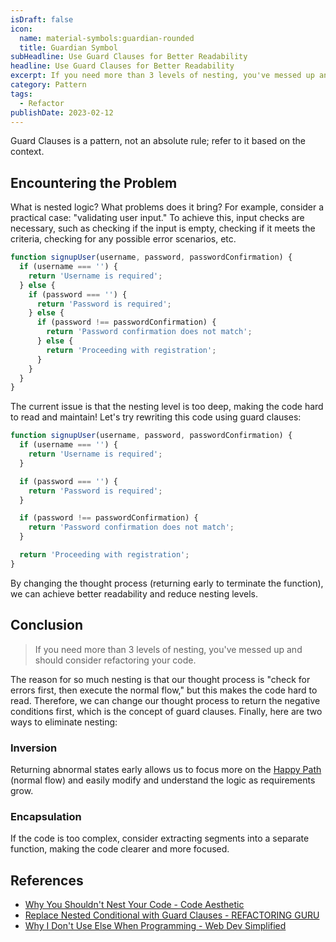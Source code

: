 ```yaml
---
isDraft: false
icon:
  name: material-symbols:guardian-rounded
  title: Guardian Symbol
subHeadline: Use Guard Clauses for Better Readability
headline: Use Guard Clauses for Better Readability
excerpt: If you need more than 3 levels of nesting, you've messed up and should consider refactoring your code. Learn how to use guard clauses for better readability.
category: Pattern
tags:
  - Refactor
publishDate: 2023-02-12
---
```


<Info type="warning">Guard Clauses is a pattern, not an absolute rule; refer to it based on the context.</Info>

## Encountering the Problem

What is nested logic? What problems does it bring? For example, consider a practical case: "validating user input."
To achieve this, input checks are necessary, such as checking if the input is empty, checking if it meets the criteria, checking for any possible error scenarios, etc.

```javascript
function signupUser(username, password, passwordConfirmation) {
  if (username === '') {
    return 'Username is required';
  } else {
    if (password === '') {
      return 'Password is required';
    } else {
      if (password !== passwordConfirmation) {
        return 'Password confirmation does not match';
      } else {
        return 'Proceeding with registration';
      }
    }
  }
}
```

The current issue is that the nesting level is too deep, making the code hard to read and maintain!
Let's try rewriting this code using guard clauses:

```javascript
function signupUser(username, password, passwordConfirmation) {
  if (username === '') {
    return 'Username is required';
  }

  if (password === '') {
    return 'Password is required';
  }

  if (password !== passwordConfirmation) {
    return 'Password confirmation does not match';
  }

  return 'Proceeding with registration';
}
```

By changing the thought process (returning early to terminate the function), we can achieve better readability and reduce nesting levels.

## Conclusion

> If you need more than 3 levels of nesting, you've messed up and should consider refactoring your code.

The reason for so much nesting is that our thought process is "check for errors first, then execute the normal flow," but this makes the code hard to read. Therefore, we can change our thought process to return the negative conditions first, which is the concept of guard clauses. Finally, here are two ways to eliminate nesting:

### Inversion

Returning abnormal states early allows us to focus more on the [Happy Path](https://en.wikipedia.org/wiki/Happy_path) (normal flow) and easily modify and understand the logic as requirements grow.

### Encapsulation

If the code is too complex, consider extracting segments into a separate function, making the code clearer and more focused.

## References

- [Why You Shouldn't Nest Your Code - Code Aesthetic](https://www.youtube.com/watch?v=CFRhGnuXG-4)
- [Replace Nested Conditional with Guard Clauses - REFACTORING GURU](https://refactoringguru.cn/replace-nested-conditional-with-guard-clauses)
- [Why I Don't Use Else When Programming - Web Dev Simplified](https://www.youtube.com/watch?v=EumXak7TyQ0)
